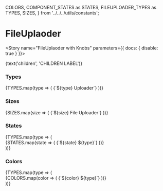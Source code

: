 
  COLORS,
  COMPONENT_STATES as STATES,
  FILEUPLOADER_TYPES as TYPES,
  SIZES,
} from '../../../utils/constants';


<Meta component={FileUploader} title="Components/Molecules/Form Controls/FileUploader" />

# FileUplaoder
<Description of={FileUploader} />
<Props of={FileUploader} />

<Story name="FileUplaoder with Knobs" parameters={{ docs: { disable: true } }}>
  <form id="fileUploaderWithKnobForm">
    <FileUploader
      accept={text('accept', '')}
      capture={select('capture', ['', 'user', 'environment'])}
      className={text('className', '')}
      color={select('color', COLORS, 'primary')}
      disabled={boolean('disabled', false)}
      errorMsg={text('errorMsg', '')}
      formId={text('formId', 'fileUploaderWithKnobForm')}
      handleClick={action('`FileUploader with Knobs` onChange event triggered.')}
      multiple={boolean('multiple', false)}
      name={text('name', 'fileUploaderWithKnobs')}
      size={select('size', SIZES, 'small')}
      type={select('type', TYPES, 'default')}
    >
      {text('children', 'CHILDREN LABEL')}
    </FileUploader>
  </form>
</Story>

### Types
<Preview>
  <Story name="FileUploader Types">
    <form id="fileUploaderWithTypes">
      {TYPES.map(type => (
        <FileUploader
          accept="*"
          formId="fileUploaderWithTypes"
          name={`${type}_uploader`}
          type={type}
          key={`${type}_uploader`}
        >
          {`${type} Uploader`}
        </FileUploader>
      ))}
    </form>
  </Story>
</Preview>

### Sizes
<Preview>
  <Story name="FileUploader Sizes">
    <form id="fileUploaderWithSizes">
      {SIZES.map(size => (
        <FileUploader
          accept="*"
          formId="fileUploaderWithSizes"
          name={`${size}_uploader`}
          size={size}
          key={`${size}_uploader`}
        >
          {`${size} File Uploader`}
        </FileUploader>
      ))}
    </form>
  </Story>
</Preview>

### States
<Preview>
  <Story name="FileUploader States">
    <form id="fileUploaderWithStates">
      {TYPES.map(type => (
        <div key={`${type}_states`}>
          {STATES.map(state => (
            <FileUploader
              accept="*"
              disabled={state === 'disabled'}
              errorMsg={(state === 'error') ? 'This is an error message.' : ''}
              formId="fileUploaderWithStates"
              name={`${type}_${state}_uploader`}
              type={type}
              key={`${type}_${state}_uploader`}
            >
              {`${state} ${type}`}
            </FileUploader>
          ))}
        </div>
      ))}
    </form>
  </Story>
</Preview>

### Colors
<Preview>
  <Story name="FileUploader Colors">
    <form id="fileUploaderWithColors">
      {TYPES.map(type => (
        <div key={`${type}_color`}>
          {COLORS.map(color => (
            <FileUploader
              accept="*"
              color={color}
              formId="fileUploaderWithColors"
              name={`${color}_${type}_uploader`}
              type={type}
              key={`${color}_${type}_uploader`}
            >
              {`${color} ${type}`}
            </FileUploader>
          ))}
        </div>
      ))}
    </form>
  </Story>
</Preview>
